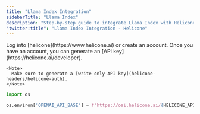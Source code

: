 ```yaml
---
title: "Llama Index Integration"
sidebarTitle: "Llama Index"
description: "Step-by-step guide to integrate Llama Index with Helicone. Learn how to set up proxy integration and send requests."
"twitter:title": "Llama Index Integration - Helicone"
---
```


<Steps>
  <Step title="Create an account + Generate an API Key">
    Log into [helicone](https://www.helicone.ai) or create an account. Once you have an account, you
    can generate an [API key](https://helicone.ai/developer).

    <Note>
      Make sure to generate a [write only API key](helicone-headers/helicone-auth).
    </Note>

  </Step>
  <Step title="Set OPENAI_BASE_URL as an environment variable">

  <CodeGroup>

```python example.py
import os

os.environ["OPENAI_API_BASE"] = f"https://oai.helicone.ai/{HELICONE_API_KEY}/v1"
```

</CodeGroup>

  </Step>

</Steps>
